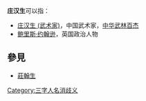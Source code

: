 '''庄汉生'''可以指：
* [[庄汉生_(武术家)|庄汉生 (武术家)]]，中国武术家，[[中华武林百杰|中华武林百杰]]
* [[鲍里斯·约翰逊|鲍里斯·约翰逊]]，英国政治人物

== 參見 ==
* [[莊翰生|莊翰生]]

{{disambig}}

[[Category:三字人名消歧义|Category:三字人名消歧义]]